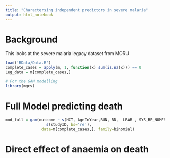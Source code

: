```yaml
---
title: "Charactersing independent predictors in severe malaria"
output: html_notebook
---
```


# Background

This looks at the severe malaria legacy dataset from MORU

```r
load('RData/Data.R')
complete_cases = apply(m, 1, function(x) sum(is.na(x))) == 0
Leg_data = m[complete_cases,]
```


```r
# For the GAM modelling
library(mgcv)
```


# Full Model predicting death

```r
mod_full = gam(outcome ~ s(HCT, AgeInYear,BUN, BD,  LPAR , SYS_BP_NUMERIC) + 
                  s(studyID, bs='re'),
                data=m[complete_cases,], family=binomial)
```

# Direct effect of anaemia on death
